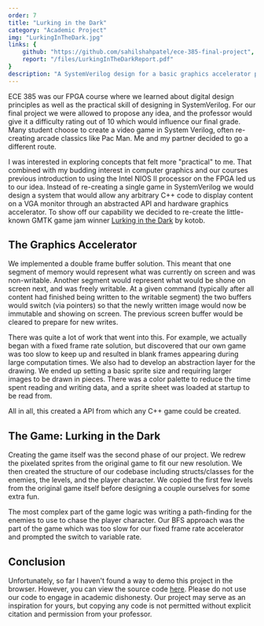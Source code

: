```yaml
---
order: 7
title: "Lurking in the Dark"
category: "Academic Project"
img: "LurkingInTheDark.jpg"
links: {
    github: "https://github.com/sahilshahpatel/ece-385-final-project",
    report: "/files/LurkingInTheDarkReport.pdf"
}
description: "A SystemVerilog design for a basic graphics accelerator paired with a C++ recreation of the game <i>Lurking in the Dark</i> made to run on an FPGA."
---
```


ECE 385 was our FPGA course where we learned about digital design principles as well as the practical skill of designing in SystemVerilog. For our final project we were allowed to propose any idea, and the professor would give it a difficulty rating out of 10 which would influence our final grade. Many student choose to create a video game in System Verilog, often re-creating arcade classics like Pac Man. Me and my partner decided to go a different route.

I was interested in exploring concepts that felt more "practical" to me. That combined with my budding interest in computer graphics and our courses previous introduction to using the Intel NIOS II processor on the FPGA led us to our idea. Instead of re-creating a single game in SystemVerilog we would design a system that would allow any arbitrary C++ code to display content on a VGA monitor through an abstracted API and hardware graphics accelerator. To show off our capability we decided to re-create the little-known GMTK game jam winner [Lurking in the Dark](https://realkotob.itch.io/lurking-in-the-dark) by kotob.

## The Graphics Accelerator
We implemented a double frame buffer solution. This meant that one segment of memory would represent what was currently on screen and was non-writable. Another segment would represent what would be shone on screen next, and was freely writable. At a given command (typically after all content had finished being written to the writable segment) the two buffers would switch (via pointers) so that the newly written image would now be immutable and showing on screen. The previous screen buffer would be cleared to prepare for new writes.

There was quite a lot of work that went into this. For example, we actually began with a fixed frame rate solution, but discovered that our own game was too slow to keep up and resulted in blank frames appearing during large computation times. We also had to develop an abstraction layer for the drawing. We ended up setting a basic sprite size and requiring larger images to be drawn in pieces. There was a color palette to reduce the time spent reading and writing data, and a sprite sheet was loaded at startup to be read from.

All in all, this created a API from which any C++ game could be created.

## The Game: Lurking in the Dark
Creating the game itself was the second phase of our project. We redrew the pixelated sprites from the original game to fit our new resolution. We then created the structure of our codebase including structs/classes for the enemies, the levels, and the player character. We copied the first few levels from the original game itself before designing a couple ourselves for some extra fun.

The most complex part of the game logic was writing a path-finding for the enemies to use to chase the player character. Our BFS approach was the part of the game which was too slow for our fixed frame rate accelerator and prompted the switch to variable rate.

## Conclusion
Unfortunately, so far I haven't found a way to demo this project in the browser. However, you can view the source code <a href={frontmatter.links.github}>here</a>. Please do not use our code to engage in academic dishonesty. Our project may serve as an inspiration for yours, but copying any code is not permitted without explicit citation and permission from your professor.